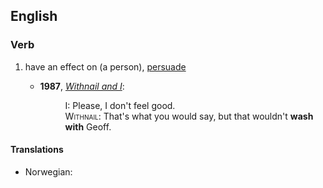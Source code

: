 ==English==

===Verb===
{{en-verb|head=[[wash]] [[with]] | '''[[washes with]]'''| '''[[washing with]]''' | washed with}}

# {{context|colloquial|lang=en}} have an effect on (a person), [[persuade]]
#* '''1987''', ''[[w:Withnail and I|Withnail and I]]'':
#*: <span style="font-variant:small-caps">I:</span> Please, I don't feel good.
#*: <span style="font-variant:small-caps">Withnail:</span> That's what you would say, but that wouldn't '''wash with''' Geoff.

====Translations====
{{trans-top|have an effect on (a person)}}
* Norwegian: {{t|no|bite på}}
{{trans-mid}}
{{trans-bottom}}
